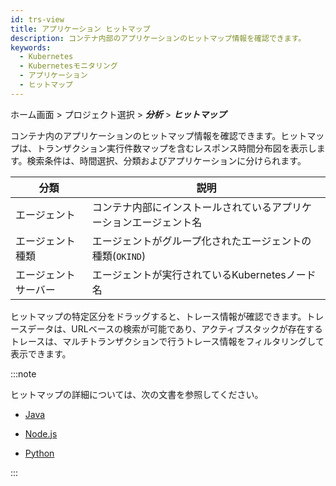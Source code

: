 ```yaml
---
id: trs-view
title: アプリケーション ヒットマップ
description: コンテナ内部のアプリケーションのヒットマップ情報を確認できます。
keywords:
  - Kubernetes
  - Kubernetesモニタリング
  - アプリケーション
  - ヒットマップ
---
```


ホーム画面 > プロジェクト選択 > **_分析_** > **_ヒットマップ_**

コンテナ内のアプリケーションのヒットマップ情報を確認できます。ヒットマップは、トランザクション実行件数マップを含むレスポンス時間分布図を表示します。検索条件は、時間選択、分類およびアプリケーションに分けられます。

| 分類          | 説明                                                           |
| ----------- | ------------------------------------------------------------ |
| エージェント      | コンテナ内部にインストールされているアプリケーションエージェント名                            |
| エージェント種類    | エージェントがグループ化されたエージェントの種類(`OKIND`)         |
| エージェントサーバー  | エージェントが実行されているKubernetesノード名                                 |

<ImgLang img='whatap_kubernetes_application_hitmap_transaction.png' desc='ヒットマップトランザクション' />

ヒットマップの特定区分をドラッグすると、トレース情報が確認できます。トレースデータは、URLベースの検索が可能であり、アクティブスタックが存在するトレースは、マルチトランザクションで行うトレース情報をフィルタリングして表示できます。

:::note

ヒットマップの詳細については、次の文書を参照してください。

- [Java](../java/trs-view)

- [Node.js](../nodejs/trs-view)

- [Python](../python/trs-view)

:::
